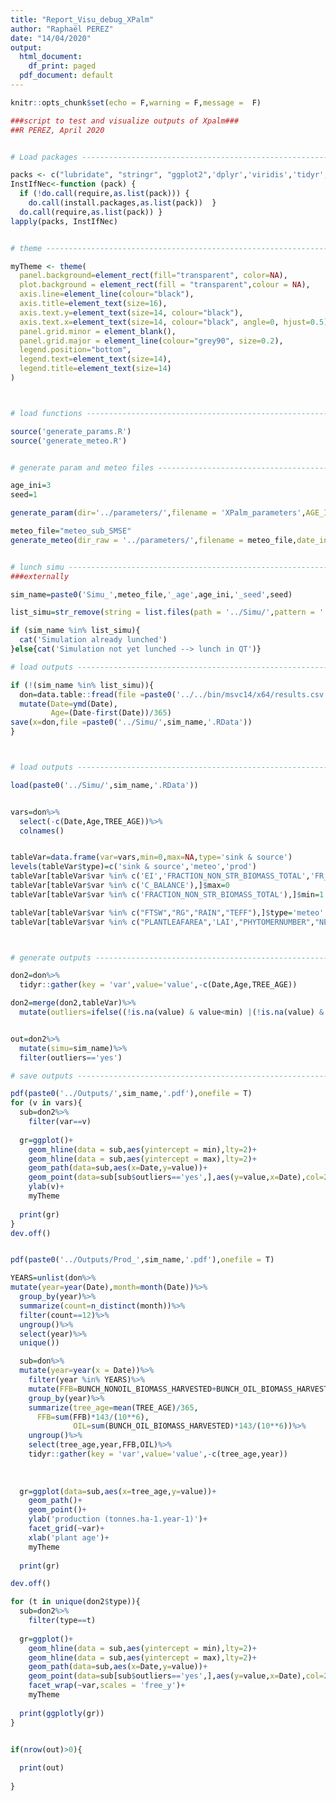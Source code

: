 ```yaml
---
title: "Report_Visu_debug_XPalm"
author: "Raphaël PEREZ"
date: "14/04/2020"
output:
  html_document:
    df_print: paged
  pdf_document: default
---
```




```r
knitr::opts_chunk$set(echo = F,warning = F,message =  F)
```


```r
###script to test and visualize outputs of Xpalm###
##R PEREZ, April 2020


# Load packages -----------------------------------------------------------

packs <- c("lubridate", "stringr", "ggplot2",'dplyr','viridis','tidyr','data.table','plotly','xtable')
InstIfNec<-function (pack) {
  if (!do.call(require,as.list(pack))) {
    do.call(install.packages,as.list(pack))  }
  do.call(require,as.list(pack)) }
lapply(packs, InstIfNec)


# theme -------------------------------------------------------------------

myTheme <- theme(
  panel.background=element_rect(fill="transparent", color=NA),  
  plot.background = element_rect(fill = "transparent",colour = NA),
  axis.line=element_line(colour="black"), 
  axis.title=element_text(size=16),
  axis.text.y=element_text(size=14, colour="black"), 
  axis.text.x=element_text(size=14, colour="black", angle=0, hjust=0.5),
  panel.grid.minor = element_blank(), 
  panel.grid.major = element_line(colour="grey90", size=0.2), 
  legend.position="bottom", 
  legend.text=element_text(size=14),
  legend.title=element_text(size=14)
)



# load functions ----------------------------------------------------------

source('generate_params.R')
source('generate_meteo.R')


# generate param and meteo files ------------------------------------------

age_ini=3
seed=1

generate_param(dir='../parameters/',filename = 'XPalm_parameters',AGE_INI = age_ini,SEED = seed)

meteo_file="meteo_sub_SMSE"
generate_meteo(dir_raw = '../parameters/',filename = meteo_file,date_ini = NULL,date_end = NULL)


# lunch simu --------------------------------------------------------------
###externally

sim_name=paste0('Simu_',meteo_file,'_age',age_ini,'_seed',seed)
```


```r

list_simu=str_remove(string = list.files(path = '../Simu/',pattern = '.RData'),pattern = '.RData')

if (sim_name %in% list_simu){
  cat('Simulation already lunched')
}else{cat('Simulation not yet lunched --> lunch in QT')}

```


```r
# load outputs ------------------------------------------------------------

if (!(sim_name %in% list_simu)){
  don=data.table::fread(file =paste0('../../bin/msvc14/x64/results.csv'),header=T)%>%
  mutate(Date=ymd(Date),
         Age=(Date-first(Date))/365)
save(x=don,file =paste0('../Simu/',sim_name,'.RData'))
}



# load outputs ------------------------------------------------------------

load(paste0('../Simu/',sim_name,'.RData'))


vars=don%>%
  select(-c(Date,Age,TREE_AGE))%>%
  colnames()


tableVar=data.frame(var=vars,min=0,max=NA,type='sink & source')
levels(tableVar$type)=c('sink & source','meteo','prod')
tableVar[tableVar$var %in% c('EI','FRACTION_NON_STR_BIOMASS_TOTAL','FR_FRUITS','FR_RESTE','FTSW'),]$max=1
tableVar[tableVar$var %in% c('C_BALANCE'),]$max=0
tableVar[tableVar$var %in% c('FRACTION_NON_STR_BIOMASS_TOTAL'),]$min=1

tableVar[tableVar$var %in% c("FTSW","RG","RAIN","TEFF"),]$type='meteo'
tableVar[tableVar$var %in% c("PLANTLEAFAREA",'LAI',"PHYTOMERNUMBER","NEWPHYTOMEREMERGENCE","LEAVES_NON_STRUCTURAL_BIOMASS_HARVESTED","LEAVES_STRUCTURAL_BIOMASS_HARVESTED","MALE_BIOMASS_HARVESTED","PEDUNCLE_BIOMASS_HARVESTED","BUNCH_NONOIL_BIOMASS_HARVESTED","BUNCH_OIL_BIOMASS_HARVESTED","TRUNK_BIOMASS","TRUNK_HEIGHT"),]$type='prod'



# generate outputs ------------------------------------------------------------

don2=don%>%
  tidyr::gather(key = 'var',value='value',-c(Date,Age,TREE_AGE))

don2=merge(don2,tableVar)%>%
  mutate(outliers=ifelse((!is.na(value) & value<min) |(!is.na(value) & !is.na(max) & value>max),'yes','no'))


out=don2%>%
  mutate(simu=sim_name)%>%
  filter(outliers=='yes')
```



```r
# save outputs ------------------------------------------------------------

pdf(paste0('../Outputs/',sim_name,'.pdf'),onefile = T)
for (v in vars){
  sub=don2%>%
    filter(var==v)
  
  gr=ggplot()+
    geom_hline(data = sub,aes(yintercept = min),lty=2)+
    geom_hline(data = sub,aes(yintercept = max),lty=2)+
    geom_path(data=sub,aes(x=Date,y=value))+
    geom_point(data=sub[sub$outliers=='yes',],aes(y=value,x=Date),col=2)+
    ylab(v)+
    myTheme
  
  print(gr)
}
dev.off()


pdf(paste0('../Outputs/Prod_',sim_name,'.pdf'),onefile = T)

YEARS=unlist(don%>%
mutate(year=year(Date),month=month(Date))%>%
  group_by(year)%>%
  summarize(count=n_distinct(month))%>%
  filter(count==12)%>%
  ungroup()%>%
  select(year)%>%
  unique())

  sub=don%>%
  mutate(year=year(x = Date))%>%
    filter(year %in% YEARS)%>%
    mutate(FFB=BUNCH_NONOIL_BIOMASS_HARVESTED+BUNCH_OIL_BIOMASS_HARVESTED)%>%
    group_by(year)%>%
    summarize(tree_age=mean(TREE_AGE)/365,
      FFB=sum(FFB)*143/(10**6),
              OIL=sum(BUNCH_OIL_BIOMASS_HARVESTED)*143/(10**6))%>%
    ungroup()%>%
    select(tree_age,year,FFB,OIL)%>%
    tidyr::gather(key = 'var',value='value',-c(tree_age,year))
    
    
  
  gr=ggplot(data=sub,aes(x=tree_age,y=value))+
    geom_path()+
    geom_point()+
    ylab('production (tonnes.ha-1.year-1)')+
    facet_grid(~var)+
    xlab('plant age')+
    myTheme
  
  print(gr)

dev.off()

```




```r
for (t in unique(don2$type)){
  sub=don2%>%
    filter(type==t)
  
  gr=ggplot()+
    geom_hline(data = sub,aes(yintercept = min),lty=2)+
    geom_hline(data = sub,aes(yintercept = max),lty=2)+
    geom_path(data=sub,aes(x=Date,y=value))+
    geom_point(data=sub[sub$outliers=='yes',],aes(y=value,x=Date),col=2)+
    facet_wrap(~var,scales = 'free_y')+
    myTheme
  
  print(ggplotly(gr))
}


if(nrow(out)>0){
  
  print(out)
  
}

```


